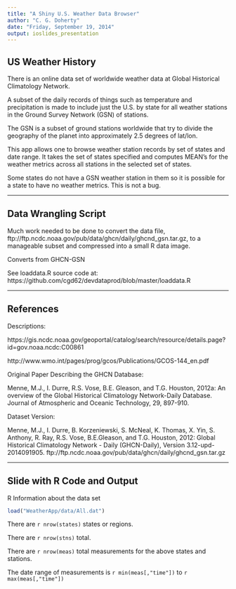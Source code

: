 ```yaml
---
title: "A Shiny U.S. Weather Data Browser"
author: "C. G. Doherty"
date: "Friday, September 19, 2014"
output: ioslides_presentation
---
```


## US Weather History

There is an online data set of worldwide weather data at Global Historical Climatology Network.

A subset of the daily records of things such as temperature and precipitation is made to include just the U.S. by state for all weather stations in the Ground Survey Network (GSN) of stations.

The GSN is a subset of ground stations worldwide that try to divide the geography of the planet into approximately 2.5 degrees of lat/lon.

This app allows one to browse weather station records by set of states and date range.  It takes the set of states specified and computes MEAN's for the weather metrics across all stations in the selected set of states.

Some states do not have a GSN weather station in them so it is possible for a state to have no weather metrics.  This is not a bug.

---

## Data Wrangling Script

Much work needed to be done to convert the data file, ftp://ftp.ncdc.noaa.gov/pub/data/ghcn/daily/ghcnd_gsn.tar.gz, to a manageable subset and compressed into a small R data image.

Converts from GHCN-GSN

See loaddata.R source code at: https://github.com/cgd62/devdataprod/blob/master/loaddata.R

---

## References

Descriptions:

https://gis.ncdc.noaa.gov/geoportal/catalog/search/resource/details.page?id=gov.noaa.ncdc:C00861

http://www.wmo.int/pages/prog/gcos/Publications/GCOS-144_en.pdf

Original Paper Describing the GHCN Database:

Menne, M.J., I. Durre, R.S. Vose, B.E. Gleason, and T.G. Houston, 2012a:  An overview 
of the Global Historical Climatology Network-Daily Database.  Journal of Atmospheric 
and Oceanic Technology, 29, 897-910.

Dataset Version:

Menne, M.J., I. Durre, B. Korzeniewski, S. McNeal, K. Thomas, X. Yin, S. Anthony, R. Ray, 
R.S. Vose, B.E.Gleason, and T.G. Houston, 2012: Global Historical Climatology Network - 
Daily (GHCN-Daily), Version 3.12-upd-2014091905.
ftp://ftp.ncdc.noaa.gov/pub/data/ghcn/daily/ghcnd_gsn.tar.gz

---

## Slide with R Code and Output

R Information about the data set

```r
load("WeatherApp/data/All.dat")
```

There are `r nrow(states)` states or regions.

There are `r nrow(stns)` total.

There are `r nrow(meas)` total measurements for the above states and stations.

The date range of measurements is `r min(meas[,"time"])` to `r max(meas[,"time"])`


